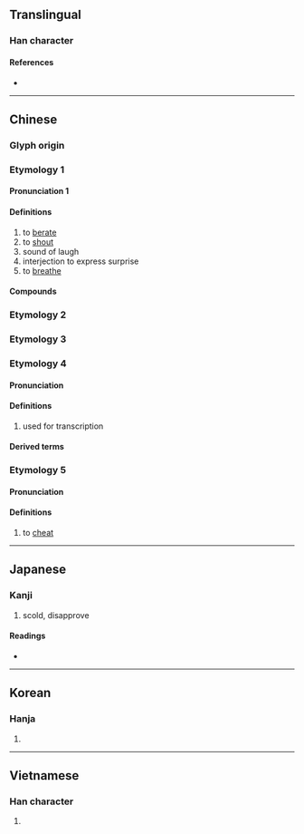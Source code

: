{{also|訶}}
{{character info/new}}
==Translingual==

===Han character===
{{Han char|rn=30|rad=口|as=05|sn=8|four=61020|canj=RMNR|ids=⿰口可}}

====References====
* {{Han ref|kx=0183.020|dkj=03459|dj=0402.030|hdz=10598.100|uh=5475|ud=21621|bh=A8FE|bd=43262}}

----

==Chinese==
{{zh-forms}}

===Glyph origin===
{{Han etym}}
<!--Please check the pronouncion in dialects and old/middle Chinese, and then remove this comment
{{zh-pron
|m=hē,ē
|c=ho1,ho2,o1
|h=pfs=
|md=
|mn=ml:ho/tw:o
|mn_note=ho - literary; o - 阿 is used in the Mainland
|w=
|mc=y
|oc=y
|cat=
}}
-->

===Etymology 1===

====Pronunciation 1====
{{zh-pron
|m=hē
|c=ho1,ho2
|cat=v,adv, interj
|mn=ml:ho/tw:o
|mn_note=ho - literary; o - 阿 is used in the Mainland
|mc=1
|oc=1,2
}}

====Definitions====
{{zh-hanzi}}

# to [[berate]]
# to [[shout]]
# sound of laugh
# interjection to express surprise
# to [[breathe]]

====Compounds====
{{zh-der|呵責|呵斥|一氣呵成|呵呵|呵哈|呵護|樂呵呵|呵欠|打呵欠|呵喝|斥呵|呵禁|呵護備至|笑呵呵|精心呵護|呵氣}}

===Etymology 2===
{{zh-see|哈|v}}

===Etymology 3===
{{zh-see|啊|v}}

===Etymology 4===

====Pronunciation====
{{zh-pron
|m=kē
|c=ho1
|cat=
}}

====Definitions====
{{zh-hanzi}}
# used for transcription

====Derived terms====
{{zh-der|呵羅單|呵叻}}

===Etymology 5===

====Pronunciation====
{{zh-pron
|m=huō
|cat=v
}}

====Definitions====
{{zh-hanzi}}

# to [[cheat]]

----

==Japanese==

===Kanji===
{{ja-kanji|grade=|rs=口05}}

# scold, disapprove

====Readings====
* {{ja-readings|on=[[か]] (ka)|kun=[[しかる]] (shikaru), [[わらう]] (warau)}}

----

==Korean==

===Hanja===
{{ko-hanja|hangeul=가|rv=ga|mr=ka}}

# {{defn|lang=ko|sort=口05}}

----

==Vietnamese==

===Han character===
{{vi-hantu|[[ha]], [[há]], [[hả]], [[hà]], [[khá]], [[khà]]|rs=口05}}

# {{defn|lang=vi|sort=口05}}